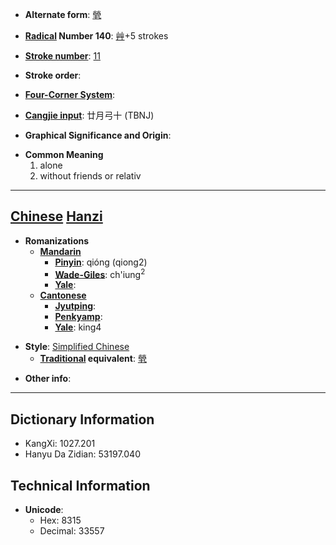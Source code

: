 * '''Alternate form''': [[煢]]

* '''[[Wiktionary:Chinese radical index| Radical]] Number 140''': [[Wiktionary:Chinese radical index 艸|艸]]+5 strokes

* '''[[Wiktionary:Chinese total strokes index|Stroke number]]''': [[Wiktionary:Chinese total strokes index 11|11]]

* '''Stroke order''': 

* '''[[Wiktionary:Chinese four corner index|Four-Corner System]]''': 

* '''[[Wiktionary:Chinese Cangjie index|Cangjie input]]''': 廿月弓十 (TBNJ)

* '''Graphical Significance and Origin''': 

* '''Common Meaning'''
*#alone
*# without friends or relativ


----

== [[Chinese]] [[Hanzi]] ==

* '''Romanizations'''
** '''[[Mandarin]]'''
*** '''[[Pinyin]]''': qióng (qiong2)
*** '''[[Wade-Giles]]''': ch'iung<sup>2</sup>
*** '''[[Yale]]''': 
** '''[[Cantonese]]'''
*** '''[[Jyutping]]''':
*** '''[[Penkyamp]]''': 
*** '''[[Yale]]''': king4

* '''Style''': [[Simplified Chinese]] 
** '''[[Traditional Chinese|Traditional]] equivalent''': [[煢]]

* '''Other info''': 

----

== Dictionary Information ==

* KangXi: 1027.201
* Hanyu Da Zidian: 53197.040

== Technical Information ==

* '''Unicode''':
** Hex: 8315
** Decimal: 33557